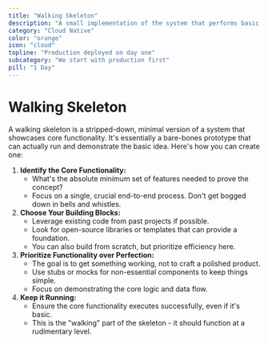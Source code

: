 ```yaml
---
title: "Walking Skeleton"
description: "A small implementation of the system that performs basic end-to-end function, with a focus on continuous iterative evolution."
category: "Cloud Native"
color: "orange"
icon: "cloud"
topline: "Production deployed on day one"
subcategory: "We start with production first"
pill: "1 Day"
---
```



# Walking Skeleton

A walking skeleton is a stripped-down, minimal version of a system that showcases core functionality. It's essentially a bare-bones prototype that can actually run and demonstrate the basic idea. Here's how you can create one:

1. **Identify the Core Functionality:**
   - What's the absolute minimum set of features needed to prove the concept?
   - Focus on a single, crucial end-to-end process. Don't get bogged down in bells and whistles.
2. **Choose Your Building Blocks:**
   - Leverage existing code from past projects if possible.
   - Look for open-source libraries or templates that can provide a foundation.
   - You can also build from scratch, but prioritize efficiency here.
3. **Prioritize Functionality over Perfection:**
   - The goal is to get something working, not to craft a polished product.
   - Use stubs or mocks for non-essential components to keep things simple.
   - Focus on demonstrating the core logic and data flow.
4. **Keep it Running:**
   - Ensure the core functionality executes successfully, even if it's basic.
   - This is the "walking" part of the skeleton - it should function at a rudimentary level.
